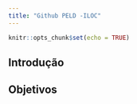 ```yaml
---
title: "Github PELD -ILOC"
---
```



```r
knitr::opts_chunk$set(echo = TRUE)
```

## Introdução

## Objetivos

